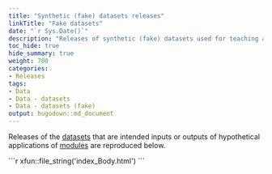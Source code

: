 ```yaml
---
title: "Synthetic (fake) datasets releases"
linkTitle: "Fake datasets"
date: "`r Sys.Date()`"
description: "Releases of synthetic (fake) datasets used for teaching and demonstration."
toc_hide: true
hide_summary: true
weight: 700
categories: 
- Releases
tags: 
- Data
- Data - datasets
- Data - datasets (fake)
output: hugodown::md_document
---
```


Releases of the [datasets](/docs/model/datasets/) that are intended inputs or outputs of hypothetical applications of [modules](/docs/getting-started/concepts/module/) are reproduced below.

````{=html}
```r
xfun::file_string('index_Body.html')
```
````

